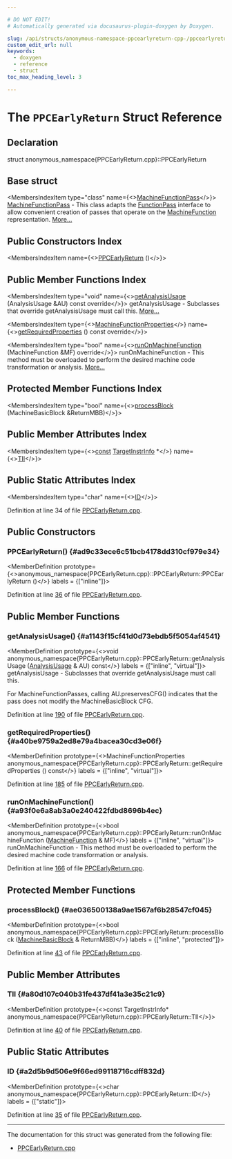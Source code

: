 ```yaml
---

# DO NOT EDIT!
# Automatically generated via docusaurus-plugin-doxygen by Doxygen.

slug: /api/structs/anonymous-namespace-ppcearlyreturn-cpp-/ppcearlyreturn
custom_edit_url: null
keywords:
  - doxygen
  - reference
  - struct
toc_max_heading_level: 3

---
```





# The `PPCEarlyReturn` Struct Reference

<DoxygenPage pluginConfig={pluginConfig}>



## Declaration

<CodeBlock>struct anonymous_namespace{PPCEarlyReturn.cpp}::PPCEarlyReturn</CodeBlock>

## Base struct

<MembersIndex>

<MembersIndexItem
  type="class"
  name={<><a href="/docs/api/classes/llvm/machinefunctionpass">MachineFunctionPass</a></>}>
<a href="/docs/api/classes/llvm/machinefunctionpass">MachineFunctionPass</a> - This class adapts the <a href="/docs/api/classes/llvm/functionpass">FunctionPass</a> interface to allow convenient creation of passes that operate on the <a href="/docs/api/classes/llvm/machinefunction">MachineFunction</a> representation. <a href="/docs/api/classes/llvm/machinefunctionpass/#details">More...</a>
</MembersIndexItem>

</MembersIndex>

## Public Constructors Index

<MembersIndex>

<MembersIndexItem
  name={<><a href="#ad9c33ece6c51bcb4178dd310cf979e34">PPCEarlyReturn</a> ()</>}>
</MembersIndexItem>

</MembersIndex>

## Public Member Functions Index

<MembersIndex>

<MembersIndexItem
  type="void"
  name={<><a href="#a1143f15cf41d0d73ebdb5f5054af4541">getAnalysisUsage</a> (AnalysisUsage &amp;AU) const override</>}>
getAnalysisUsage - Subclasses that override getAnalysisUsage must call this. <a href="#a1143f15cf41d0d73ebdb5f5054af4541">More...</a>
</MembersIndexItem>

<MembersIndexItem
  type={<><a href="/docs/api/classes/llvm/machinefunctionproperties">MachineFunctionProperties</a></>}
  name={<><a href="#a40be9759a2ed8e79a4bacea30cd3e06f">getRequiredProperties</a> () const override</>}>
</MembersIndexItem>

<MembersIndexItem
  type="bool"
  name={<><a href="#a93f0e6a8ab3a0e240422fdbd8696b4ec">runOnMachineFunction</a> (MachineFunction &amp;MF) override</>}>
runOnMachineFunction - This method must be overloaded to perform the desired machine code transformation or analysis. <a href="#a93f0e6a8ab3a0e240422fdbd8696b4ec">More...</a>
</MembersIndexItem>

</MembersIndex>

## Protected Member Functions Index

<MembersIndex>

<MembersIndexItem
  type="bool"
  name={<><a href="#ae036500138a9ae1567af6b28547cf045">processBlock</a> (MachineBasicBlock &amp;ReturnMBB)</>}>
</MembersIndexItem>

</MembersIndex>

## Public Member Attributes Index

<MembersIndex>

<MembersIndexItem
  type={<><a href="/docs/api/files/lib/lib/target/lib/target/aarch64/aarch64promoteconstant-cpp/#a90f8350fecae261c25be85d38b451bff">const</a> <a href="/docs/api/classes/llvm/targetinstrinfo">TargetInstrInfo</a> &#42;</>}
  name={<><a href="#a80d107c040b31fe437df41a3e35c21c9">TII</a></>}>
</MembersIndexItem>

</MembersIndex>

## Public Static Attributes Index

<MembersIndex>

<MembersIndexItem
  type="char"
  name={<><a href="#a2d5b9d506e9f66ed99118716cdff832d">ID</a></>}>
</MembersIndexItem>

</MembersIndex>


Definition at line 34 of file <a href="/docs/api/files/lib/lib/target/lib/target/powerpc/ppcearlyreturn-cpp">PPCEarlyReturn.cpp</a>.

<SectionDefinition>

## Public Constructors

### PPCEarlyReturn() {#ad9c33ece6c51bcb4178dd310cf979e34}

<MemberDefinition
  prototype={<>anonymous&#95;namespace&#123;PPCEarlyReturn.cpp&#125;::PPCEarlyReturn::PPCEarlyReturn ()</>}
  labels = {["inline"]}>

Definition at line <a href="/docs/api/files/lib/lib/target/lib/target/powerpc/ppcearlyreturn-cpp/#l00036">36</a> of file <a href="/docs/api/files/lib/lib/target/lib/target/powerpc/ppcearlyreturn-cpp">PPCEarlyReturn.cpp</a>.
</MemberDefinition>

</SectionDefinition>

<SectionDefinition>

## Public Member Functions

### getAnalysisUsage() {#a1143f15cf41d0d73ebdb5f5054af4541}

<MemberDefinition
  prototype={<>void anonymous&#95;namespace&#123;PPCEarlyReturn.cpp&#125;::PPCEarlyReturn::getAnalysisUsage (<a href="/docs/api/classes/llvm/analysisusage">AnalysisUsage</a> &amp; AU) const</>}
  labels = {["inline", "virtual"]}>
getAnalysisUsage - Subclasses that override getAnalysisUsage must call this.

For MachineFunctionPasses, calling AU.preservesCFG() indicates that the pass does not modify the MachineBasicBlock CFG.

Definition at line <a href="/docs/api/files/lib/lib/target/lib/target/powerpc/ppcearlyreturn-cpp/#l00190">190</a> of file <a href="/docs/api/files/lib/lib/target/lib/target/powerpc/ppcearlyreturn-cpp">PPCEarlyReturn.cpp</a>.
</MemberDefinition>

### getRequiredProperties() {#a40be9759a2ed8e79a4bacea30cd3e06f}

<MemberDefinition
  prototype={<>MachineFunctionProperties anonymous&#95;namespace&#123;PPCEarlyReturn.cpp&#125;::PPCEarlyReturn::getRequiredProperties () const</>}
  labels = {["inline", "virtual"]}>

Definition at line <a href="/docs/api/files/lib/lib/target/lib/target/powerpc/ppcearlyreturn-cpp/#l00185">185</a> of file <a href="/docs/api/files/lib/lib/target/lib/target/powerpc/ppcearlyreturn-cpp">PPCEarlyReturn.cpp</a>.
</MemberDefinition>

### runOnMachineFunction() {#a93f0e6a8ab3a0e240422fdbd8696b4ec}

<MemberDefinition
  prototype={<>bool anonymous&#95;namespace&#123;PPCEarlyReturn.cpp&#125;::PPCEarlyReturn::runOnMachineFunction (<a href="/docs/api/classes/llvm/machinefunction">MachineFunction</a> &amp; MF)</>}
  labels = {["inline", "virtual"]}>
runOnMachineFunction - This method must be overloaded to perform the desired machine code transformation or analysis.

Definition at line <a href="/docs/api/files/lib/lib/target/lib/target/powerpc/ppcearlyreturn-cpp/#l00166">166</a> of file <a href="/docs/api/files/lib/lib/target/lib/target/powerpc/ppcearlyreturn-cpp">PPCEarlyReturn.cpp</a>.
</MemberDefinition>

</SectionDefinition>

<SectionDefinition>

## Protected Member Functions

### processBlock() {#ae036500138a9ae1567af6b28547cf045}

<MemberDefinition
  prototype={<>bool anonymous&#95;namespace&#123;PPCEarlyReturn.cpp&#125;::PPCEarlyReturn::processBlock (<a href="/docs/api/classes/llvm/machinebasicblock">MachineBasicBlock</a> &amp; ReturnMBB)</>}
  labels = {["inline", "protected"]}>

Definition at line <a href="/docs/api/files/lib/lib/target/lib/target/powerpc/ppcearlyreturn-cpp/#l00043">43</a> of file <a href="/docs/api/files/lib/lib/target/lib/target/powerpc/ppcearlyreturn-cpp">PPCEarlyReturn.cpp</a>.
</MemberDefinition>

</SectionDefinition>

<SectionDefinition>

## Public Member Attributes

### TII {#a80d107c040b31fe437df41a3e35c21c9}

<MemberDefinition
  prototype={<>const TargetInstrInfo&#42; anonymous&#95;namespace&#123;PPCEarlyReturn.cpp&#125;::PPCEarlyReturn::TII</>}>

Definition at line <a href="/docs/api/files/lib/lib/target/lib/target/powerpc/ppcearlyreturn-cpp/#l00040">40</a> of file <a href="/docs/api/files/lib/lib/target/lib/target/powerpc/ppcearlyreturn-cpp">PPCEarlyReturn.cpp</a>.
</MemberDefinition>

</SectionDefinition>

<SectionDefinition>

## Public Static Attributes

### ID {#a2d5b9d506e9f66ed99118716cdff832d}

<MemberDefinition
  prototype={<>char anonymous&#95;namespace&#123;PPCEarlyReturn.cpp&#125;::PPCEarlyReturn::ID</>}
  labels = {["static"]}>

Definition at line <a href="/docs/api/files/lib/lib/target/lib/target/powerpc/ppcearlyreturn-cpp/#l00035">35</a> of file <a href="/docs/api/files/lib/lib/target/lib/target/powerpc/ppcearlyreturn-cpp">PPCEarlyReturn.cpp</a>.
</MemberDefinition>

</SectionDefinition>

<hr/>

The documentation for this struct was generated from the following file:

<ul>
<li><a href="/docs/api/files/lib/lib/target/lib/target/powerpc/ppcearlyreturn-cpp">PPCEarlyReturn.cpp</a></li>
</ul>

</DoxygenPage>
